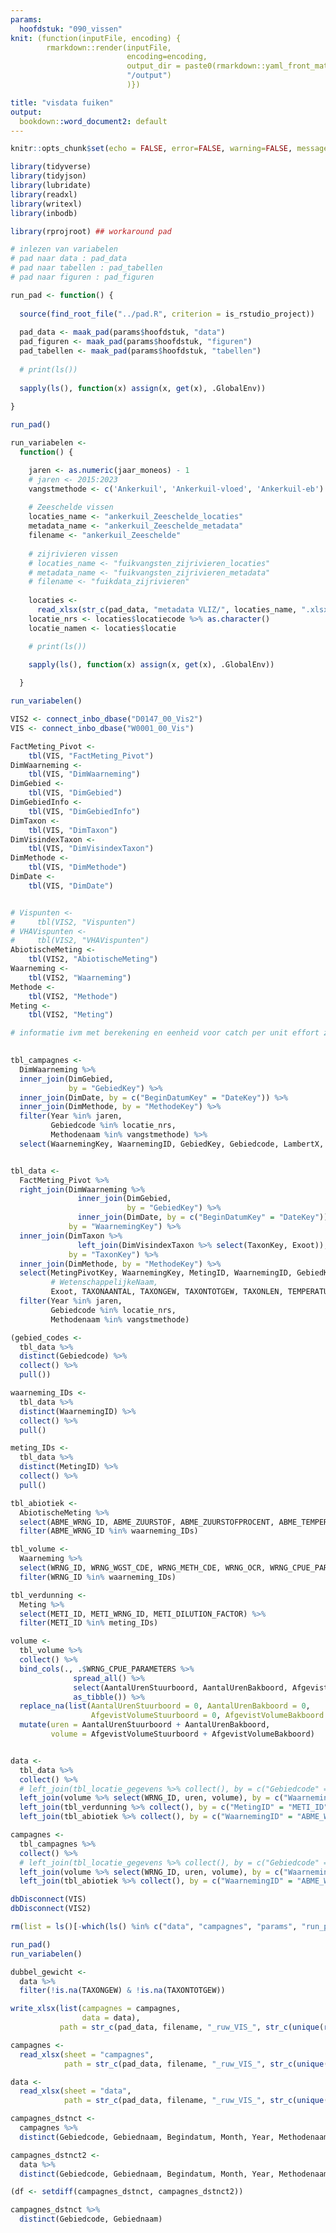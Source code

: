 ```yaml
---
params:
  hoofdstuk: "090_vissen"
knit: (function(inputFile, encoding) {
        rmarkdown::render(inputFile,
                          encoding=encoding,
                          output_dir = paste0(rmarkdown::yaml_front_matter(inputFile)$params$hoofdstuk, 
                          "/output")
                          )})

title: "visdata fuiken"
output:
  bookdown::word_document2: default
---
```



```r

knitr::opts_chunk$set(echo = FALSE, error=FALSE, warning=FALSE, message=FALSE, cache=FALSE)

```


```r

library(tidyverse)
library(tidyjson)
library(lubridate)
library(readxl)
library(writexl)
library(inbodb)

library(rprojroot) ## workaround pad

```


```r

# inlezen van variabelen
# pad naar data : pad_data
# pad naar tabellen : pad_tabellen
# pad naar figuren : pad_figuren

run_pad <- function() {
  
  source(find_root_file("../pad.R", criterion = is_rstudio_project))
  
  pad_data <- maak_pad(params$hoofdstuk, "data")
  pad_figuren <- maak_pad(params$hoofdstuk, "figuren")
  pad_tabellen <- maak_pad(params$hoofdstuk, "tabellen")
  
  # print(ls())
  
  sapply(ls(), function(x) assign(x, get(x), .GlobalEnv))
  
}

run_pad()

```


```r

run_variabelen <- 
  function() {

    jaren <- as.numeric(jaar_moneos) - 1
    # jaren <- 2015:2023
    vangstmethode <- c('Ankerkuil', 'Ankerkuil-vloed', 'Ankerkuil-eb')
    
    # Zeeschelde vissen
    locaties_name <- "ankerkuil_Zeeschelde_locaties"
    metadata_name <- "ankerkuil_Zeeschelde_metadata"
    filename <- "ankerkuil_Zeeschelde"
    
    # zijrivieren vissen
    # locaties_name <- "fuikvangsten_zijrivieren_locaties"
    # metadata_name <- "fuikvangsten_zijrivieren_metadata"
    # filename <- "fuikdata_zijrivieren"
    
    locaties <-
      read_xlsx(str_c(pad_data, "metadata VLIZ/", locaties_name, ".xlsx"))
    locatie_nrs <- locaties$locatiecode %>% as.character()
    locatie_namen <- locaties$locatie

    # print(ls())

    sapply(ls(), function(x) assign(x, get(x), .GlobalEnv))
    
  }

run_variabelen()

```


```r

VIS2 <- connect_inbo_dbase("D0147_00_Vis2")
VIS <- connect_inbo_dbase("W0001_00_Vis")

```


```r

FactMeting_Pivot <- 
    tbl(VIS, "FactMeting_Pivot")
DimWaarneming <- 
    tbl(VIS, "DimWaarneming")
DimGebied <- 
    tbl(VIS, "DimGebied")
DimGebiedInfo <- 
    tbl(VIS, "DimGebiedInfo")
DimTaxon <- 
    tbl(VIS, "DimTaxon")
DimVisindexTaxon <- 
    tbl(VIS, "DimVisindexTaxon")
DimMethode <- 
    tbl(VIS, "DimMethode")
DimDate <- 
    tbl(VIS, "DimDate")


# Vispunten <- 
#     tbl(VIS2, "Vispunten")
# VHAVispunten <- 
#     tbl(VIS2, "VHAVispunten")
AbiotischeMeting <- 
    tbl(VIS2, "AbiotischeMeting")
Waarneming <- 
    tbl(VIS2, "Waarneming")
Methode <- 
    tbl(VIS2, "Methode")
Meting <-
    tbl(VIS2, "Meting")

# informatie ivm met berekening en eenheid voor catch per unit effort zijn te vinden in VIS2 tabel 'Methode' (en 'MethodeCpueParameter')
  

tbl_campagnes <-
  DimWaarneming %>% 
  inner_join(DimGebied, 
             by = "GebiedKey") %>% 
  inner_join(DimDate, by = c("BeginDatumKey" = "DateKey")) %>% 
  inner_join(DimMethode, by = "MethodeKey") %>% 
  filter(Year %in% jaren,
         Gebiedcode %in% locatie_nrs,
         Methodenaam %in% vangstmethode) %>% 
  select(WaarnemingKey, WaarnemingID, GebiedKey, Gebiedcode, LambertX, LambertY, Lat, Long, Gebiednaam, Gemeentenaam, Begindatum, Month, Year, MethodeKey, Methodenaam, Methodegroepcode)


tbl_data <-
  FactMeting_Pivot %>% 
  right_join(DimWaarneming %>% 
               inner_join(DimGebied, 
                          by = "GebiedKey") %>% 
               inner_join(DimDate, by = c("BeginDatumKey" = "DateKey")),
             by = "WaarnemingKey") %>% 
  inner_join(DimTaxon %>% 
               left_join(DimVisindexTaxon %>% select(TaxonKey, Exoot)), 
             by = "TaxonKey") %>% 
  inner_join(DimMethode, by = "MethodeKey") %>% 
  select(MetingPivotKey, WaarnemingKey, MetingID, WaarnemingID, GebiedKey, Gebiedcode, LambertX, LambertY, Lat, Long, Gebiednaam, Gemeentenaam, Begindatum, Month, Year, MethodeKey, Methodenaam, Methodegroepcode, TaxonKey, Soort,
         # WetenschappelijkeNaam, 
         Exoot, TAXONAANTAL, TAXONGEW, TAXONTOTGEW, TAXONLEN, TEMPERATUUR, ZUURSTOF, TURBIDITEIT, CONDUCTIVITEIT, PH) %>% 
  filter(Year %in% jaren,
         Gebiedcode %in% locatie_nrs,
         Methodenaam %in% vangstmethode)

(gebied_codes <-
  tbl_data %>% 
  distinct(Gebiedcode) %>% 
  collect() %>% 
  pull())

waarneming_IDs <- 
  tbl_data %>% 
  distinct(WaarnemingID) %>% 
  collect() %>% 
  pull()

meting_IDs <- 
  tbl_data %>% 
  distinct(MetingID) %>% 
  collect() %>% 
  pull()

tbl_abiotiek <- 
  AbiotischeMeting %>% 
  select(ABME_WRNG_ID, ABME_ZUURSTOF, ABME_ZUURSTOFPROCENT, ABME_TEMPERATUUR, ABME_PH, ABME_CONDUCTIVITEIT, ABME_TURBIDITEIT, ABME_SALINITEIT_PRM) %>% 
  filter(ABME_WRNG_ID %in% waarneming_IDs)

tbl_volume <- 
  Waarneming %>% 
  select(WRNG_ID, WRNG_WGST_CDE, WRNG_METH_CDE, WRNG_OCR, WRNG_CPUE_PARAMETERS) %>% 
  filter(WRNG_ID %in% waarneming_IDs)

tbl_verdunning <-
  Meting %>% 
  select(METI_ID, METI_WRNG_ID, METI_DILUTION_FACTOR) %>% 
  filter(METI_ID %in% meting_IDs)

volume <-
  tbl_volume %>% 
  collect() %>% 
  bind_cols(., .$WRNG_CPUE_PARAMETERS %>% 
              spread_all() %>% 
              select(AantalUrenStuurboord, AantalUrenBakboord, AfgevistVolumeStuurboord, AfgevistVolumeBakboord) %>%
              as_tibble()) %>% 
  replace_na(list(AantalUrenStuurboord = 0, AantalUrenBakboord = 0,
                  AfgevistVolumeStuurboord = 0, AfgevistVolumeBakboord = 0)) %>% 
  mutate(uren = AantalUrenStuurboord + AantalUrenBakboord,
         volume = AfgevistVolumeStuurboord + AfgevistVolumeBakboord)


data <-
  tbl_data %>% 
  collect() %>% 
  # left_join(tbl_locatie_gegevens %>% collect(), by = c("Gebiedcode" = "VIP_CDE")) %>% 
  left_join(volume %>% select(WRNG_ID, uren, volume), by = c("WaarnemingID" = "WRNG_ID")) %>% 
  left_join(tbl_verdunning %>% collect(), by = c("MetingID" = "METI_ID", "WaarnemingID" = "METI_WRNG_ID")) %>% 
  left_join(tbl_abiotiek %>% collect(), by = c("WaarnemingID" = "ABME_WRNG_ID"))

campagnes <-
  tbl_campagnes %>% 
  collect() %>% 
  # left_join(tbl_locatie_gegevens %>% collect(), by = c("Gebiedcode" = "VIP_CDE")) %>% 
  left_join(volume %>% select(WRNG_ID, uren, volume), by = c("WaarnemingID" = "WRNG_ID")) %>% 
  left_join(tbl_abiotiek %>% collect(), by = c("WaarnemingID" = "ABME_WRNG_ID"))

```


```r

dbDisconnect(VIS)
dbDisconnect(VIS2)

```


```r

rm(list = ls()[-which(ls() %in% c("data", "campagnes", "params", "run_pad", "run_variabelen"))])

run_pad()
run_variabelen()

```


```r

dubbel_gewicht <-
  data %>% 
  filter(!is.na(TAXONGEW) & !is.na(TAXONTOTGEW))

```


```r

write_xlsx(list(campagnes = campagnes,
                data = data),
           path = str_c(pad_data, filename, "_ruw_VIS_", str_c(unique(range(jaren)), collapse = "_"), ".xlsx"))

```


```r

campagnes <- 
  read_xlsx(sheet = "campagnes",
            path = str_c(pad_data, filename, "_ruw_VIS_", str_c(unique(range(jaren)), collapse = "_"), ".xlsx"))

data <- 
  read_xlsx(sheet = "data",
            path = str_c(pad_data, filename, "_ruw_VIS_", str_c(unique(range(jaren)), collapse = "_"), ".xlsx"))

campagnes_dstnct <-
  campagnes %>% 
  distinct(Gebiedcode, Gebiednaam, Begindatum, Month, Year, Methodenaam)

campagnes_dstnct2 <-
  data %>% 
  distinct(Gebiedcode, Gebiednaam, Begindatum, Month, Year, Methodenaam)

(df <- setdiff(campagnes_dstnct, campagnes_dstnct2))

campagnes_dstnct %>% 
  distinct(Gebiedcode, Gebiednaam)

```

